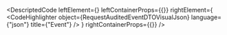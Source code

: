 
<DescriptedCode
  leftElement={<RequestAuditedEventDTODesc />}
  leftContainerProps={{}}
  rightElement={
    <CodeHighlighter
      object={RequestAuditedEventDTOVisualJson}
      language={"json"}
      title={"Event"}
    />
  }
  rightContainerProps={{}}
/>

